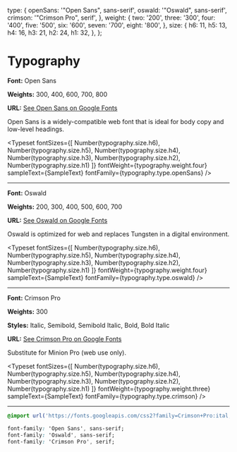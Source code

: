 
<Meta title="Branding/Fonts & Icons/Fonts" />

<style>
{`
    @import url('https://fonts.googleapis.com/css2?family=Crimson+Pro:wght@300&family=Open+Sans:wght@300;400;600;700;800&family=Oswald:wght@200;300;400;500;600;700&display=swap');
`}
</style>


  type: {
    openSans: '"Open Sans", sans-serif',
    oswald: '"Oswald", sans-serif',
    crimson: '"Crimson Pro", serif',
  },
  weight: {
    two: '200',
    three: '300',
    four: '400',
    five: '500',
    six: '600',
    seven: '700',
    eight: '800',
  },
  size: {
    h6: 11,
    h5: 13,
    h4: 16,
    h3: 21,
    h2: 24,
    h1: 32,
  },
};




# Typography

**Font:** Open Sans

**Weights:** 300, 400, 600, 700, 800

**URL:** <a href="https://fonts.google.com/specimen/Open+Sans">See Open Sans on Google Fonts</a>

Open Sans is a widely-compatible web font that is ideal for body copy and low-level headings.

<Typeset
  fontSizes={[
    Number(typography.size.h6),
    Number(typography.size.h5),
    Number(typography.size.h4),
    Number(typography.size.h3),
    Number(typography.size.h2),
    Number(typography.size.h1)
  ]}
  fontWeight={typography.weight.four}
  sampleText={SampleText}
  fontFamily={typography.type.openSans}
/>

---

**Font:** Oswald

**Weights:** 200, 300, 400, 500, 600, 700

**URL:** <a href="https://fonts.google.com/specimen/Oswald">See Oswald on Google Fonts</a>

Oswald is optimized for web and replaces Tungsten in a digital environment.

<Typeset
  fontSizes={[
    Number(typography.size.h6),
    Number(typography.size.h5),
    Number(typography.size.h4),
    Number(typography.size.h3),
    Number(typography.size.h2),
    Number(typography.size.h1)
  ]}
  fontWeight={typography.weight.four}
  sampleText={SampleText}
  fontFamily={typography.type.oswald}
/>

---

**Font:** Crimson Pro

**Weights:** 300

**Styles:** Italic, Semibold, Semibold Italic, Bold, Bold Italic

**URL:** <a href="https://fonts.google.com/specimen/Crimson+Pro">See Crimson Pro on Google Fonts</a>

Substitute for Minion Pro (web use only).

<Typeset
  fontSizes={[
    Number(typography.size.h6),
    Number(typography.size.h5),
    Number(typography.size.h4),
    Number(typography.size.h3),
    Number(typography.size.h2),
    Number(typography.size.h1)
  ]}
  fontWeight={typography.weight.three}
  sampleText={SampleText}
  fontFamily={typography.type.crimson}
/>

---


```css
@import url('https://fonts.googleapis.com/css2?family=Crimson+Pro:ital,wght@0,300;1,300&family=Open+Sans:wght@300;400;600;700;800&family=Oswald:wght@200;300;400;500;600;700&display=swap');

font-family: 'Open Sans', sans-serif;
font-family: 'Oswald', sans-serif;
font-family: 'Crimson Pro', serif;
```